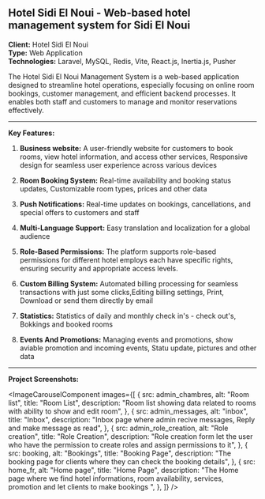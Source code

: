 



## Hotel Sidi El Noui - Web-based hotel management system for Sidi El Noui

**Client:** Hotel Sidi El Noui  
**Type:** Web Application  
**Technologies:** Laravel, MySQL, Redis, Vite, React.js, Inertia.js, Pusher

The Hotel Sidi El Noui Management System is a web-based application designed to streamline hotel operations, especially focusing on online room bookings, customer management, and efficient backend processes. It enables both staff and customers to manage and monitor reservations effectively.

---

**Key Features:**

1. **Business website:**
A user-friendly website for customers to book rooms, view hotel information, and access other services, Responsive design for seamless user experience across various devices

2. **Room Booking System:**
Real-time availability and booking status updates, Customizable room types, prices and other data 

3. **Push Notifications:**
Real-time updates on bookings, cancellations, and special offers to customers and staff

4. **Multi-Language Support:**
Easy translation and localization for a global audience

5. **Role-Based Permissions:**
The platform supports role-based permissions for different hotel employs each have specific rights, ensuring security and appropriate access levels.

6. **Custom Billing System:**
Automated billing processing for seamless transactions with just some clicks,Editing billing settings, Print, Download or send them directly by email 

7. **Statistics:** 
Statistics of daily and monthly check in's - check out's, Bokkings and booked rooms

8. **Events And Promotions:**
Managing events and promotions, show aviable promotion and incoming events, Statu update, pictures and other data

---

**Project Screenshots:**

<ImageCarouselComponent images={[
  {
    src: admin_chambres,
    alt: "Room list",
    title: "Room List",
    description:
      "Room list showing data related to rooms with ability to show and edit room",
  },
  {
    src: admin_messages,
    alt: "inbox",
    title: "Inbox",
    description:
      "Inbox page where admin recive messages, Reply and make message as read",
  },
  {
    src: admin_role_creation,
    alt: "Role creation",
    title: "Role Creation",
    description:
      "Role creation form let the user who have the permission to create roles and assign permissions to it",
  },
  {
    src: booking,
    alt: "Bookings",
    title: "Booking Page",
    description:
      "The booking page for clients where they can check the booking details",
  },
  {
    src: home_fr,
    alt: "Home page",
    title: "Home Page",
    description:
      "The Home page where we find hotel informations, room availability, services, promotion and let clients to make bookings ",
  },
]} />
 